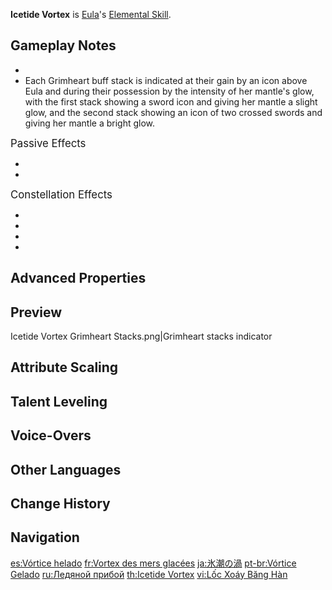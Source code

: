 {{Talent Infobox
|image         = Talent Icetide Vortex.png
|character     = Eula
|type          = Elemental Skill
|info          = Sharp frost, swift blade.<br><br>'''{{Control|Tap|Press|Press}}'''<br>Slashes swiftly, dealing {{Color|Cryo DMG}}.<br>When it hits an opponent, Eula gains a stack of Grimheart that stacks up to 2 times. These stacks can only be gained once every 0.3s.<br><br>'''Grimheart'''<br>Increases Eula's resistance to interruption and DEF.<br><br>'''Hold'''<br>Wielding her sword, Eula consumes all the stacks of Grimheart and lashes forward, dealing {{Color|[[AoE]] Cryo DMG}} to opponents in front of her.<br>If Grimheart stacks are consumed, surrounding opponents will have their {{Color|Physical RES}} and {{Color|Cryo RES}} decreased.<br>Each consumed stack of Grimheart will be converted into an Icewhirl Brand that deals {{Color|Cryo DMG}} to nearby opponents.
|CD            = 4s
|CDHold        = 10s
|attr1         = Tap DMG
|value1        = 146–311.1%
|attr2         = Hold DMG
|value2        = 246–521.9%
|attr3         = Icewhirl Brand DMG
|value3        = 96–204%
|attr4         = DEF Bonus
|value4        = 30% Per Stack
|attr5         = Grimheart Duration
|value5        = 18s
|attr6         = Physical RES Decrease
|value6        = 16–25%
|attr7         = Cryo RES Decrease
|value7        = 16–25%
|attr8         = RES Decrease Duration
|value8        = 7s
|utility1      = Cryo RES Reduction
|utility2      = Physical RES Reduction
|utility3      = DEF Increase
|utility4      = Interruption Resistance
|scale_att1    = ATK
}}
{{Description|"So the waves roiled, swallowing the crown of the nobles. And ever after did each drop amidst the icy waves reflect a golden crown, each and every droplet of the spray shining with its light."}}
'''Icetide Vortex''' is [[Eula]]'s [[Elemental Skill]].

==Gameplay Notes==
* {{Talent Note|particles|1.5|2.5}}
* Each Grimheart buff stack is indicated at their gain by an icon above Eula and during their possession by the intensity of her mantle's glow, with the first stack showing a sword icon and giving her mantle a slight glow, and the second stack showing an icon of two crossed swords and giving her mantle a bright glow.

;<big>Passive Effects</big>
* {{Talent Note|character=Eula|talent=Icetide Vortex|ascension|1|Roiling Rime}}
* {{Talent Note|character=Eula|talent=Icetide Vortex|ascension|2|Wellspring of War-Lust}}

;<big>Constellation Effects</big>
* {{Talent Note|constellation|1|Tidal Illusion}}
* {{Talent Note|constellation|2|Lady of Seafoam}}
* {{Talent Note|constellation|5|Chivalric Quality}}
* {{Talent Note|constellation|6|Noble Obligation}}

==Advanced Properties==
{{Advanced Properties
|title   = Press DMG
|gu      = 1U
|icdtag  = none
|poise   = 120
|impulse = 3
|blunt   = 1

|title2   = Hold DMG
|gu2      = 1U
|icdtag2  = none
|poise2   = 150
|impulse2 = 5
|blunt2   = 1

|title3   = Icewhirl Brand DMG
|gu3      = 1U
|icdtag3  = Elemental Skill
|icdtype3 = 2.5s/3 Hits
|poise3   = 50
|impulse3 = 1
}}

==Preview==
{{Preview
|file1=Icetide Vortex Press Preview
|caption1=Press

|file2=Icetide Vortex Hold Preview
|caption2=Hold
}}

<gallery>
Icetide Vortex Grimheart Stacks.png|Grimheart stacks indicator
</gallery>

==Attribute Scaling==
{{Talent Scaling
|talentType=Elemental Skill
|levels=14
|order=pressdmg,holddmg,icewhirlbranddmg,defbonus,grimheartduration,physicalresdecrease,cryoresdecrease,resdecreaseduration,presscd,cd(hold)
|titles=Press DMG (%),Hold DMG (%),Icewhirl Brand DMG (%),DEF Bonus,Grimheart Duration,Physical RES Decrease (%),Cryo RES Decrease (%),RES Decrease Duration,Press CD,CD (hold)
|pressdmg_1=146.4
|pressdmg_2=157.38
|pressdmg_3=168.36
|pressdmg_4=183
|pressdmg_5=193.98
|pressdmg_6=204.96
|pressdmg_7=219.6
|pressdmg_8=234.24
|pressdmg_9=248.88
|pressdmg_10=263.52
|pressdmg_11=278.16
|pressdmg_12=292.8
|pressdmg_13=311.1
|pressdmg_14=329.4

|holddmg_1=245.6
|holddmg_2=264.02
|holddmg_3=282.44
|holddmg_4=307
|holddmg_5=325.42
|holddmg_6=343.84
|holddmg_7=368.4
|holddmg_8=392.96
|holddmg_9=417.52
|holddmg_10=442.08
|holddmg_11=466.64
|holddmg_12=491.2
|holddmg_13=521.9
|holddmg_14=552.6

|icewhirlbranddmg_1=96
|icewhirlbranddmg_2=103.2
|icewhirlbranddmg_3=110.4
|icewhirlbranddmg_4=120
|icewhirlbranddmg_5=127.2
|icewhirlbranddmg_6=134.4
|icewhirlbranddmg_7=144
|icewhirlbranddmg_8=153.6
|icewhirlbranddmg_9=163.2
|icewhirlbranddmg_10=172.8
|icewhirlbranddmg_11=182.4
|icewhirlbranddmg_12=192
|icewhirlbranddmg_13=204
|icewhirlbranddmg_14=216

|defbonus=30% Per Stack

|grimheartduration=18s

|physicalresdecrease_1=16
|physicalresdecrease_2=17
|physicalresdecrease_3=18
|physicalresdecrease_4=19
|physicalresdecrease_5=20
|physicalresdecrease_6=21
|physicalresdecrease_7=22
|physicalresdecrease_8=23
|physicalresdecrease_9=24
|physicalresdecrease_10=25
|physicalresdecrease_11=25
|physicalresdecrease_12=25
|physicalresdecrease_13=25
|physicalresdecrease_14=25

|cryoresdecrease_1=16
|cryoresdecrease_2=17
|cryoresdecrease_3=18
|cryoresdecrease_4=19
|cryoresdecrease_5=20
|cryoresdecrease_6=21
|cryoresdecrease_7=22
|cryoresdecrease_8=23
|cryoresdecrease_9=24
|cryoresdecrease_10=25
|cryoresdecrease_11=25
|cryoresdecrease_12=25
|cryoresdecrease_13=25
|cryoresdecrease_14=25

|resdecreaseduration=7s

|presscd=4s

|cd(hold)=10s
}}

==Talent Leveling==
{{Talent Upgrade|Eula}}

==Voice-Overs==
{{Talent VO}}

==Other Languages==
{{Other Languages
|en      = Icetide Vortex
|zhs     = 冰潮的涡旋
|zhs_rm  = Bīng Cháo de Wōxuán
|zht     = 冰潮的渦漩
|zht_rm  = Bīng Cháo de Wōxuán
|zh_tl   = Icetide Vortex
|ja      = 氷潮の渦
|ja_rm   = Hyouchou no Uzu{{Assumed}}
|ja_tl   = Icetide Whirlpool
|ko      = 얼음 파도의 와류
|ko_rm   = Eoreum Pado-ui Waryu
|ko_tl   = Vortex of Ice Wave
|es      = Vórtice helado
|es_tl   = Frozen Vortex
|fr      = Vortex des mers glacées
|fr_tl   = Vortex of Icy Seas
|ru      = Ледяной прибой
|ru_tl   = Ice Surf
|th      = Icetide Vortex
|vi      = Lốc Xoáy Băng Hàn
|vi_tl   = Cold Ice Vortex
|de      = Eisiger Strudel
|de_tl   = Icy Vortex
|id      = Icetide Vortex
|pt      = Vórtice Gelado
|pt_tl   = Frozen Vortex
|tr      = Buz Dalgası Girdabı
|tr_tl   = Ice Wave Vortex
|it      = Vortice algido
|it_tl   = Icy Vortex
}}

==Change History==
{{Change History|1.5}}

==Navigation==
{{Talent Navbox|Eula}}

[[es:Vórtice helado]]
[[fr:Vortex des mers glacées]]
[[ja:氷潮の渦]]
[[pt-br:Vórtice Gelado]]
[[ru:Ледяной прибой]]
[[th:Icetide Vortex]]
[[vi:Lốc Xoáy Băng Hàn]]